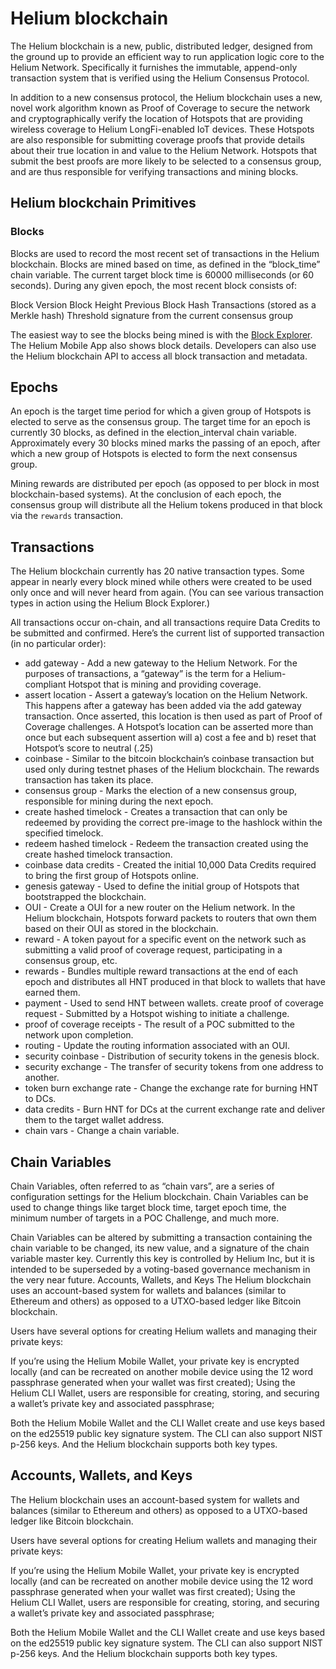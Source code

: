 # Helium blockchain

The Helium blockchain is a new, public, distributed ledger, designed from the ground up to provide an efficient way to run application logic core to the Helium Network. Specifically it furnishes the immutable, append-only transaction system that is verified using the Helium Consensus Protocol.

In addition to a new consensus protocol, the Helium blockchain uses a new, novel work algorithm known as Proof of Coverage to secure the network and cryptographically verify the location of Hotspots that are providing wireless coverage to Helium LongFi-enabled IoT devices. These Hotspots are also responsible for submitting coverage proofs that provide details about their true location in and value to the Helium Network. Hotspots that submit the best proofs are more likely to be selected to a consensus group, and are thus responsible for verifying transactions and mining blocks.

## Helium blockchain Primitives

### Blocks

Blocks are used to record the most recent set of transactions in the Helium blockchain. Blocks are mined based on time, as defined in the “block_time” chain variable. The current target block time is 60000 milliseconds (or 60 seconds). During any given epoch, the most recent block consists of:

Block Version
Block Height 
Previous Block Hash
Transactions (stored as a Merkle hash)
Threshold signature from the current consensus group

The easiest way to see the blocks being mined is with the <a href="https://network.helium.com/blocks" target="_blank">Block Explorer</a>. The Helium Mobile App also shows block details. Developers can also use the Helium blockchain API to access all block transaction and metadata.

## Epochs
An epoch is the target time period for which a given group of Hotspots is elected to serve as the consensus group. The target time for an epoch is currently 30 blocks, as defined in the election_interval chain variable. Approximately every 30 blocks mined marks the passing of an epoch, after which a new group of Hotspots is elected to form the next consensus group. 

Mining rewards are distributed per epoch (as opposed to per block in most blockchain-based systems). At the conclusion of each epoch, the consensus group will distribute all the Helium tokens produced in that block via the `rewards` transaction. 

## Transactions

The Helium blockchain currently has 20 native transaction types. Some appear in nearly every block mined while others were created to be used only once and will never heard from again. (You can see various transaction types in action using the Helium Block Explorer.) 

All transactions occur on-chain, and all transactions require Data Credits to be submitted and confirmed. Here’s the current list of supported transaction (in no particular order):

* add gateway - Add a new gateway to the Helium Network. For the purposes of transactions, a “gateway” is the term for a Helium-compliant Hotspot that is mining and providing coverage. 
* assert location - Assert a gateway’s location on the Helium Network. This happens after a gateway has been added via the add gateway transaction. Once asserted, this location is then used as part of Proof of Coverage challenges. A Hotspot’s location can be asserted more than once but each subsequent assertion will a) cost a fee and b) reset that Hotspot’s score to neutral (.25)  
* coinbase - Similar to the bitcoin blockchain’s coinbase transaction but used only during testnet phases of the Helium blockchain. The rewards transaction has taken its place.
* consensus group - Marks the election of a new consensus group, responsible for mining during the next epoch.
* create hashed timelock - Creates a transaction that can only be redeemed by providing the correct pre-image to the hashlock within the specified timelock. 
* redeem hashed timelock - Redeem the transaction created using the create hashed timelock transaction. 
* coinbase data credits - Created the initial 10,000 Data Credits required to bring the first group of Hotspots online. 
* genesis gateway - Used to define the initial group of Hotspots that bootstrapped the blockchain. 
* OUI - Create a OUI for a new router on the Helium network. In the Helium blockchain, Hotspots forward packets to routers that own them based on their OUI as stored in the blockchain.  
* reward - A token payout for a specific event on the network such as submitting a valid proof of coverage request, participating in a consensus group, etc. 
* rewards -  Bundles multiple reward transactions at the end of each epoch and distributes all HNT produced in that block to wallets that have earned them. 
* payment - Used to send HNT between wallets. 
create proof of coverage request - Submitted by a Hotspot wishing to initiate a challenge. 
* proof of coverage receipts - The result of a POC submitted to the network upon completion. 
* routing - Update the routing information associated with an OUI.
* security coinbase - Distribution of security tokens in the genesis block. 
* security exchange - The transfer of security tokens from one address to another. 
* token burn exchange rate - Change the exchange rate for burning HNT to DCs. 
* data credits - Burn HNT for DCs at the current exchange rate and deliver them to the target wallet address.
* chain vars - Change a chain variable. 

## Chain Variables

Chain Variables, often referred to as “chain vars”, are a series of configuration settings for the Helium blockchain. Chain Variables can be used to change things like target block time, target epoch time, the minimum number of targets in a POC Challenge, and much more. 

Chain Variables can be altered by submitting a transaction containing the chain variable to be changed, its new value, and a signature of the chain variable master key. Currently this key is controlled by Helium Inc, but it is intended to be superseded by a voting-based governance mechanism in the very near future.
Accounts, Wallets, and Keys
The Helium blockchain uses an account-based system for wallets and balances (similar to Ethereum and others) as opposed to a UTXO-based ledger like Bitcoin blockchain.

Users have several options for creating Helium wallets and managing their private keys:

If you’re using the Helium Mobile Wallet, your private key is encrypted locally (and can be recreated on another mobile device using the 12 word passphrase generated when your wallet was first created);
Using the Helium CLI Wallet, users are responsible for creating, storing, and securing a wallet’s private key and associated passphrase;

Both the Helium Mobile Wallet and the CLI Wallet create and use keys based on the ed25519 public key signature system. The CLI can also support NIST p-256 keys. And the Helium blockchain supports both key types.

## Accounts, Wallets, and Keys

The Helium blockchain uses an account-based system for wallets and balances (similar to Ethereum and others) as opposed to a UTXO-based ledger like Bitcoin blockchain.

Users have several options for creating Helium wallets and managing their private keys:

If you’re using the Helium Mobile Wallet, your private key is encrypted locally (and can be recreated on another mobile device using the 12 word passphrase generated when your wallet was first created);
Using the Helium CLI Wallet, users are responsible for creating, storing, and securing a wallet’s private key and associated passphrase;

Both the Helium Mobile Wallet and the CLI Wallet create and use keys based on the ed25519 public key signature system. The CLI can also support NIST p-256 keys. And the Helium blockchain supports both key types.
